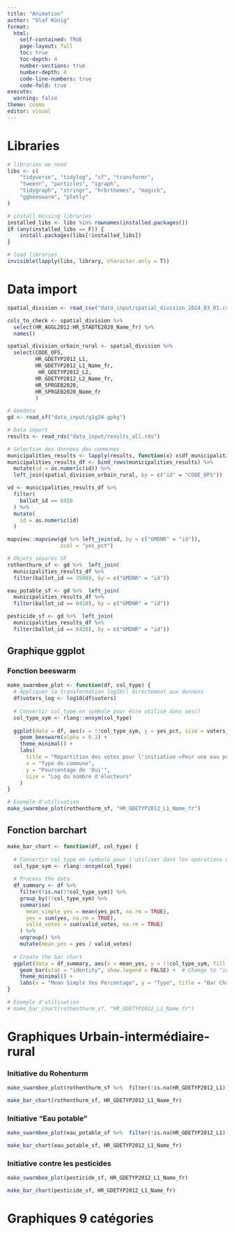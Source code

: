 ```yaml
---
title: "Animation"
author: "Olaf König"
format: 
  html:
    self-contained: TRUE
    page-layout: full
    toc: true
    toc-depth: 4
    number-sections: true
    number-depth: 4
    code-line-numbers: true
    code-fold: true
execute:
  warning: false
theme: cosmo 
editor: visual
---
```


# Libraries

```r

# libraries we need
libs <- c(
    "tidyverse", "tidylog", "sf", "transformr",
    "tweenr", "particles", "igraph",
    "tidygraph", "stringr", "hrbrthemes", "magick",
    "ggbeeswarm", "plotly"
)

# install missing libraries
installed_libs <- libs %in% rownames(installed.packages())
if (any(installed_libs == F)) {
    install.packages(libs[!installed_libs])
}

# load libraries
invisible(lapply(libs, library, character.only = T))

```

# Data import

```r

spatial_division <- read_csv("data_input/spatial_division_2024_03_01.csv")

cols_to_check <- spatial_division %>% 
  select(HR_AGGL2012:HR_STADTE2020_Name_fr) %>% 
  names()

spatial_division_urbain_rural <- spatial_division %>%
  select(CODE_OFS,
         HR_GDETYP2012_L1,
         HR_GDETYP2012_L1_Name_fr,
          HR_GDETYP2012_L2,
         HR_GDETYP2012_L2_Name_fr,
         HR_SPRGEB2020, 
         HR_SPRGEB2020_Name_fr
         )
```

```r

# Geodata
gd <- read_sf("data_input/g1g24.gpkg")

# Data import
results <- read_rds("data_input/results_all.rds")

# Sélection des données des communes
municipalities_results <- lapply(results, function(x) x$df_municipalities)
municipalities_results_df <- bind_rows(municipalities_results) %>% 
  mutate(id = as.numeric(id)) %>% 
  left_join(spatial_division_urbain_rural, by = c("id" = "CODE_OFS"))

vd <- municipalities_results_df %>% 
  filter(
    ballot_id == 6420
  ) %>% 
  mutate(
    id = as.numeric(id)
  )

mapview::mapview(gd %>% left_join(vd, by = c("GMDNR" = "id")),
                 zcol = "yes_pct")
```

```r

# Objets séparés SF
rothenthurm_sf <- gd %>%  left_join(
  municipalities_results_df %>% 
  filter(ballot_id == 3500), by = c("GMDNR" = "id"))

eau_potable_sf <- gd %>%  left_join(
  municipalities_results_df %>% 
  filter(ballot_id == 6410), by = c("GMDNR" = "id"))

pesticide_sf <- gd %>%  left_join(
  municipalities_results_df %>% 
  filter(ballot_id == 6420), by = c("GMDNR" = "id"))

```

## Graphique ggplot

### Fonction beeswarm

```r

make_swarmbee_plot <- function(df, col_type) {
  # Appliquer la transformation log10() directement aux données
  df$voters_log <- log10(df$voters)
  
  # Convertir col_type en symbole pour être utilisé dans aes()
  col_type_sym <- rlang::ensym(col_type)
  
  ggplot(data = df, aes(x = !!col_type_sym, y = yes_pct, size = voters_log, color = !!col_type_sym)) +
    geom_beeswarm(alpha = 0.3) +
    theme_minimal() +
    labs(
      title = "Répartition des votes pour l'initiative «Pour une eau potable propre et une alimentation saine»",
      x = "Type de commune",
      y = "Pourcentage de 'Oui'",
      size = "Log du nombre d'électeurs"
    )
}

# Exemple d'utilisation
make_swarmbee_plot(rothenthurm_sf, "HR_GDETYP2012_L1_Name_fr")

```

## Fonction barchart

```r

make_bar_chart <- function(df, col_type) {
  
  # Convertir col_type en symbole pour l'utiliser dans les opérations de dplyr et ggplot
  col_type_sym <- rlang::ensym(col_type)
  
  # Process the data
  df_summary <- df %>%
    filter(!is.na(!!col_type_sym)) %>%
    group_by(!!col_type_sym) %>%
    summarise(
      mean_simple_yes = mean(yes_pct, na.rm = TRUE),
      yes = sum(yes, na.rm = TRUE),
      valid_votes = sum(valid_votes, na.rm = TRUE)
    ) %>%
    ungroup() %>%
    mutate(mean_yes = yes / valid_votes)
  
  # Create the bar chart
  ggplot(data = df_summary, aes(x = mean_yes, y = !!col_type_sym, fill = !!col_type_sym)) +
    geom_bar(stat = "identity", show.legend = FALSE) +  # Change to "identity" for means
    theme_minimal() +
    labs(x = "Mean Simple Yes Percentage", y = "Type", title = "Bar Chart of Mean Simple Yes by Type")
}

# Exemple d'utilisation
# make_bar_chart(rothenthurm_sf, "HR_GDETYP2012_L1_Name_fr")


```

# Graphiques Urbain-intermédiaire-rural

### Initiative du Rohenturm

```r

make_swarmbee_plot(rothenthurm_sf %>%  filter(!is.na(HR_GDETYP2012_L1)), HR_GDETYP2012_L1_Name_fr)
```

```r

make_bar_chart(rothenthurm_sf, HR_GDETYP2012_L1_Name_fr)
```

### Initiative "Eau potable"

```r

make_swarmbee_plot(eau_potable_sf %>%  filter(!is.na(HR_GDETYP2012_L1)), HR_GDETYP2012_L1_Name_fr)

```

```r

make_bar_chart(eau_potable_sf, HR_GDETYP2012_L1_Name_fr)
```

### Initiative contre les pesticides

```r


make_swarmbee_plot(pesticide_sf, HR_GDETYP2012_L1_Name_fr)
```

```r

make_bar_chart(pesticide_sf, HR_GDETYP2012_L1_Name_fr)
```

# Graphiques 9 catégories

```r


```
